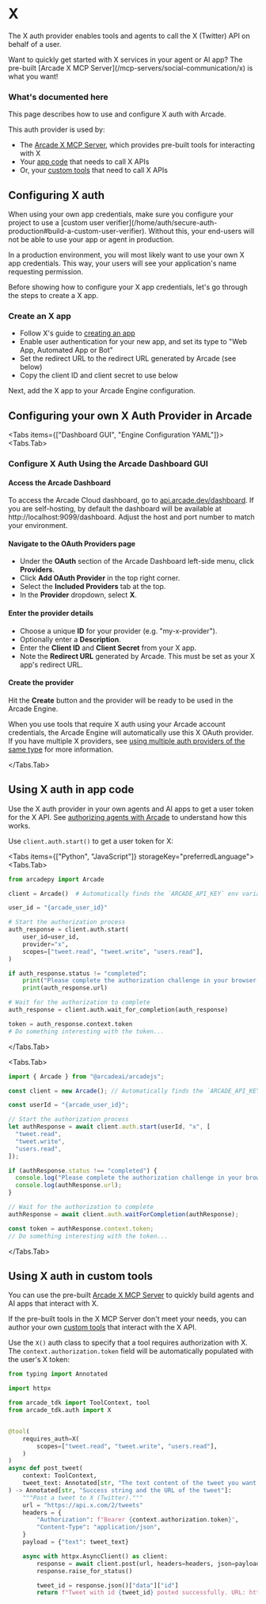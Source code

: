 
# X

The X auth provider enables tools and agents to call the X (Twitter) API on behalf of a user.

<Callout>
  Want to quickly get started with X services in your agent or AI app? The
  pre-built [Arcade X MCP Server](/mcp-servers/social-communication/x) is what you
  want!
</Callout>

### What's documented here

This page describes how to use and configure X auth with Arcade.

This auth provider is used by:

- The [Arcade X MCP Server](/mcp-servers/social-communication/x), which provides pre-built tools for interacting with X
- Your [app code](#using-x-auth-in-app-code) that needs to call X APIs
- Or, your [custom tools](#using-x-auth-in-custom-tools) that need to call X APIs

## Configuring X auth

<Callout type="info">
  When using your own app credentials, make sure you configure your project to
  use a [custom user
  verifier](/home/auth/secure-auth-production#build-a-custom-user-verifier).
  Without this, your end-users will not be able to use your app or agent in
  production.
</Callout>

In a production environment, you will most likely want to use your own X app credentials. This way, your users will see your application's name requesting permission.


Before showing how to configure your X app credentials, let's go through the steps to create a X app.

### Create an X app

- Follow X's guide to [creating an app](https://developer.x.com/en/docs/x-api/getting-started/getting-access-to-the-x-api)
- Enable user authentication for your new app, and set its type to "Web App, Automated App or Bot"
- Set the redirect URL to the redirect URL generated by Arcade (see below)
- Copy the client ID and client secret to use below

Next, add the X app to your Arcade Engine configuration.

## Configuring your own X Auth Provider in Arcade



<Tabs items={["Dashboard GUI", "Engine Configuration YAML"]}>
<Tabs.Tab>

### Configure X Auth Using the Arcade Dashboard GUI

<Steps>

#### Access the Arcade Dashboard

To access the Arcade Cloud dashboard, go to [api.arcade.dev/dashboard](https://api.arcade.dev/dashboard). If you are self-hosting, by default the dashboard will be available at http://localhost:9099/dashboard. Adjust the host and port number to match your environment.

#### Navigate to the OAuth Providers page

- Under the **OAuth** section of the Arcade Dashboard left-side menu, click **Providers**.
- Click **Add OAuth Provider** in the top right corner.
- Select the **Included Providers** tab at the top.
- In the **Provider** dropdown, select **X**.

#### Enter the provider details

- Choose a unique **ID** for your provider (e.g. "my-x-provider").
- Optionally enter a **Description**.
- Enter the **Client ID** and **Client Secret** from your X app.
- Note the **Redirect URL** generated by Arcade. This must be set as your X app's redirect URL.

#### Create the provider

Hit the **Create** button and the provider will be ready to be used in the Arcade Engine.

</Steps>

When you use tools that require X auth using your Arcade account credentials, the Arcade Engine will automatically use this X OAuth provider. If you have multiple X providers, see [using multiple auth providers of the same type](/home/auth-providers#using-multiple-providers-of-the-same-type) for more information.

</Tabs.Tab>
</Tabs>

## Using X auth in app code

Use the X auth provider in your own agents and AI apps to get a user token for the X API. See [authorizing agents with Arcade](/home/auth/how-arcade-helps) to understand how this works.

Use `client.auth.start()` to get a user token for X:

<Tabs items={["Python", "JavaScript"]} storageKey="preferredLanguage">
<Tabs.Tab>

```python {8-12}
from arcadepy import Arcade

client = Arcade()  # Automatically finds the `ARCADE_API_KEY` env variable

user_id = "{arcade_user_id}"

# Start the authorization process
auth_response = client.auth.start(
    user_id=user_id,
    provider="x",
    scopes=["tweet.read", "tweet.write", "users.read"],
)

if auth_response.status != "completed":
    print("Please complete the authorization challenge in your browser:")
    print(auth_response.url)

# Wait for the authorization to complete
auth_response = client.auth.wait_for_completion(auth_response)

token = auth_response.context.token
# Do something interesting with the token...
```

</Tabs.Tab>

<Tabs.Tab>

```javascript {8-12}
import { Arcade } from "@arcadeai/arcadejs";

const client = new Arcade(); // Automatically finds the `ARCADE_API_KEY` env variable

const userId = "{arcade_user_id}";

// Start the authorization process
let authResponse = await client.auth.start(userId, "x", [
  "tweet.read",
  "tweet.write",
  "users.read",
]);

if (authResponse.status !== "completed") {
  console.log("Please complete the authorization challenge in your browser:");
  console.log(authResponse.url);
}

// Wait for the authorization to complete
authResponse = await client.auth.waitForCompletion(authResponse);

const token = authResponse.context.token;
// Do something interesting with the token...
```

</Tabs.Tab>

</Tabs>

## Using X auth in custom tools

You can use the pre-built [Arcade X MCP Server](/mcp-servers/social-communication/x) to quickly build agents and AI apps that interact with X.

If the pre-built tools in the X MCP Server don't meet your needs, you can author your own [custom tools](/home/build-tools/create-a-mcp-server) that interact with the X API.

Use the `X()` auth class to specify that a tool requires authorization with X. The `context.authorization.token` field will be automatically populated with the user's X token:

```python {5-6,9-13,21}
from typing import Annotated

import httpx

from arcade_tdk import ToolContext, tool
from arcade_tdk.auth import X


@tool(
    requires_auth=X(
        scopes=["tweet.read", "tweet.write", "users.read"],
    )
)
async def post_tweet(
    context: ToolContext,
    tweet_text: Annotated[str, "The text content of the tweet you want to post"],
) -> Annotated[str, "Success string and the URL of the tweet"]:
    """Post a tweet to X (Twitter)."""
    url = "https://api.x.com/2/tweets"
    headers = {
        "Authorization": f"Bearer {context.authorization.token}",
        "Content-Type": "application/json",
    }
    payload = {"text": tweet_text}

    async with httpx.AsyncClient() as client:
        response = await client.post(url, headers=headers, json=payload)
        response.raise_for_status()

        tweet_id = response.json()["data"]["id"]
        return f"Tweet with id {tweet_id} posted successfully. URL: https://x.com/x/status/{tweet_id}"
```
